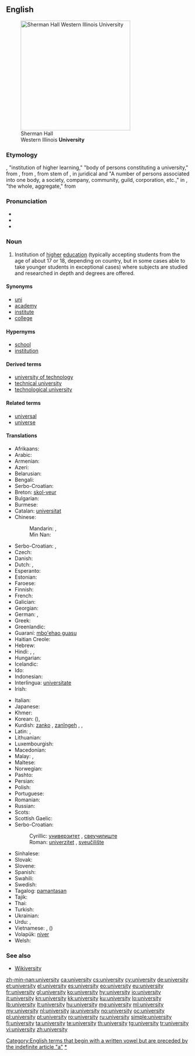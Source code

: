 {{wikipedia}}
==English==

[[Image:Sherman Hall.jpg|thumb|right|300px|Sherman Hall<br>Western Illinois '''University''']]

===Etymology===
{{etyl|enm|en}}, "institution of higher learning,"  "body of persons constituting a university," from {{etyl|xno|en}} {{term|université|lang=xno}}, from {{etyl|fro|en}} {{term|universitei||lang=fro}}, from {{etyl|ML.|en}} stem of {{term|universitas|lang=la}}, in juridical and {{etyl|LL.|en}} "A number of persons associated into one body, a society, company, community, guild, corporation, etc.," in {{etyl|la|en}}, "the whole, aggregate," from {{term|universus||lang=la|whole, entire}}

===Pronunciation===
* {{IPA|/juːnɪˈvɜːsətiː/}}
* {{audio|en-us-university.ogg|Audio (US)}}
* {{audio|En-uk-university.ogg|Audio (UK)}}

===Noun===
{{en-noun|universities}}

# Institution of [[high]]er [[education]] (typically accepting students from the age of about 17 or 18, depending on country, but in some cases able to take younger students in exceptional cases) where subjects are studied and researched in depth and degrees are offered.

====Synonyms====
* [[uni]]
* [[academy]]
* [[institute]]
* [[college]]

====Hypernyms====
* [[school]]
* [[institution]]

====Derived terms====
* [[university of technology]]
* [[technical university]]
* [[technological university]]

====Related terms====
* [[universal]]
* [[universe]]

====Translations====
{{rfc-tsort|duplicate language: Serbo-Croatian}}
{{trans-top|institution of higher education}}
* Afrikaans: {{t+|af|universiteit}}
* Arabic: {{t+|ar|جامعة|f|alt=جامِعَة|tr=jaami3a(t)}}
* Armenian: {{t-|hy|համալսարան|tr=hamalsaran}}
* Azeri: {{t-|az|universitet|xs=Azeri}}
* Belarusian: {{t-|be|універсітэт|m|tr=universitét|xs=Belarusian}}
* Bengali: {{t-|bn|বিশ্ববিদ্যালয়|sc=Beng|xs=Bengali}}
* Serbo-Croatian: {{t|sh|univerzitet|m}}
* Breton: [[skol-veur]] {{f}}
* Bulgarian: {{t-|bg|университет|m|tr=universitét}}
* Burmese: {{t+|my|တက္ကသိုလ်|tr=tekkătho|sc=Mymr|xs=Burmese}}
* Catalan: [[universitat]] {{f}}
* Chinese:
*: Mandarin: {{t-|cmn|大學|sc=Hani}},  {{t-|cmn|大学|tr=dàxué|sc=Hani}}
*: Min Nan: {{t+|nan|大學|tr=tāi-ha̍k|sc=Hans}}
* Serbo-Croatian: {{t|sh|sveučilište|n}}, {{t|sh|univerzitet|m}}
* Czech: {{t+|cs|univerzita|f}}
* Danish: {{t+|da|universitet}}
* Dutch: {{t+|nl|universiteit|f}}, {{qualifier|used attributively}} {{t-|nl|universitair}}
* Esperanto: {{t+|eo|universitato|xs=Esperanto}}
* Estonian: {{t+|et|ülikool}}
* Faroese: {{t-|fo|fróðskaparsetur|n}}
* Finnish: {{t+|fi|yliopisto}}
* French: {{t+|fr|université|f}}
* Galician: {{t+|gl|universidade|f|xs=Galician}}
* Georgian: {{t-|ka|უნივერსიტეტი|tr=universiteti|sc=Geor|xs=Georgian}}
* German: {{t+|de|Universität|f}}, {{t+|de|Hochschule|f}}
* Greek: {{t+|el|πανεπιστήμιο|n|tr=panepistímio}}
* Greenlandic: {{t-|kl|ilisimatusarfik|xs=Greenlandic}}
* Guaraní: [[mbo'ehao guasu]]
* Haitian Creole: {{tø|ht|inivèsite}}
* Hebrew: {{t+|he|אוניברסיטה|f|tr=oniversita}}
* Hindi: {{t-|hi|विश्वविद्यालय|m|tr=viśvavidyālay|xs=Hindi}}, {{t-|hi|यूनिवर्सिटी|f|tr=yūnivarsiṭī|sc=Deva}}, {{t-|hi|महाविद्यालय|m|tr=mahāvidyālay|sc=Deva}}
* Hungarian: {{t+|hu|egyetem}}
* Icelandic: {{t+|is|háskóli}}
* Ido: {{t+|io|universitato}}
* Indonesian: {{t+|id|universitas|xs=Indonesian}}
* Interlingua: [[universitate]]
* Irish: {{t+|ga|ollscoil|xs=Irish}}
{{trans-mid}}
* Italian: {{t+|it|università|f}}
* Japanese: {{t+|ja|大学|tr=だいがく daigaku}}
* Khmer: {{t-|km|សាកលវិទ្យាល័យ|tr=sa kol vityea lai|sc=Khmr}}
* Korean: {{t+|ko|대학|tr=daehak|sc=Hang}} ({{t+|ko|大學}}),  {{t+|ko|대학교|tr=daehakgyo|sc=Hang}}
* Kurdish: [[zanko]] {{f}}, [[zanîngeh]] {{f}}, {{ku-Arab|[[زانکۆ]]}}, {{ku-Arab|[[دانیشتگا]]}}
* Latin: {{t-|la|universitas|f}},  {{t-|la|studium generale|n}}
* Lithuanian: {{t+|lt|universitetas|m|xs=Lithuanian}}
* Luxembourgish: {{t+|lb|Universitéit|f}}
* Macedonian: {{t-|mk|универзитет|m|tr=univerzitét}}
* Malay: {{t-|ms|universiti|xs=Malay}},  {{t-|ms|menara gading|xs=Malay}}
* Maltese: {{t-|mt|università|f|xs=Maltese}}
* Norwegian: {{t+|no|universitet|n}}
* Pashto: {{t+|ps|پوهنتون|m|tr=pohantun|sc=ps-Arab|xs=Pashto}}
* Persian: {{t+|fa|دانشگاه|tr=dânešgâh|xs=Persian}}
* Polish: {{t+|pl|uniwersytet|m}}
* Portuguese: {{t+|pt|universidade|f}}
* Romanian: {{t+|ro|universitate|f}}
* Russian: {{t+|ru|университет|m|tr=universitét}}
* Scots: {{tø|sco|varsitie}}
* Scottish Gaelic: {{t-|gd|oilthigh|m}}
* Serbo-Croatian:
*: Cyrillic: [[универзитет#Serbo-Croatian|универзитет]] {{m}}, [[свеучилиште]] {{n}}
*: Roman: [[univerzitet#Serbo-Croatian|univerzitet]] {{m}}, [[sveučilište]] {{n}}
* Sinhalese: {{t-|si|විශ්ව විද්‍යාලය|sc=Sinh|xs=Sinhalese}}
* Slovak: {{t-|sk|univerzita|f}}
* Slovene: {{t+|sl|univerza|f}}
* Spanish: {{t+|es|universidad|f}}
* Swahili: {{t+|sw|chuo kikuu|xs=Swahili}}
* Swedish: {{t+|sv|universitet|n}}
* Tagalog: [[pamantasan]]
* Tajik: {{t+|tg|донишгоҳ|tr=donišgoh|sc=Cyrl}}
* Thai: {{t+|th|มหาวิทยาลัย|tr=máhăa wíttáyaalai}}
* Turkish: {{t+|tr|üniversite}}
* Ukrainian: {{t+|uk|університет|m|tr=universytét|xs=Ukrainian}}
* Urdu: {{t-|ur|جامعہ|xs=Urdu}}, {{t-|ur|یونیورسٹی|f|tr=yūnivarsiṭī|sc=ur-Arab}}
* Vietnamese: {{t+|vi|trường đại học|xs=Vietnamese}},  {{t+|vi|đại học|xs=Vietnamese}} ({{t-|vi|大學|sc=Hani|xs=Vietnamese}})
* Volapük: [[niver]]
* Welsh: {{t+|cy|prifysgol|xs=Welsh}}
{{trans-bottom}}

===See also===
* [http://textbook.wikipedia.org/wiki/Wikiversity Wikiversity]

[[Category:English terms that begin with a written vowel but are preceded by the indefinite article "a"]]
[[Category:en:Universities|*]]

[[zh-min-nan:university]]
[[ca:university]]
[[cs:university]]
[[cy:university]]
[[de:university]]
[[et:university]]
[[el:university]]
[[es:university]]
[[eo:university]]
[[eu:university]]
[[fr:university]]
[[gl:university]]
[[ko:university]]
[[hy:university]]
[[io:university]]
[[it:university]]
[[kn:university]]
[[kk:university]]
[[ku:university]]
[[lo:university]]
[[lb:university]]
[[lt:university]]
[[hu:university]]
[[mg:university]]
[[ml:university]]
[[my:university]]
[[nl:university]]
[[ja:university]]
[[no:university]]
[[oc:university]]
[[pl:university]]
[[pt:university]]
[[ro:university]]
[[ru:university]]
[[simple:university]]
[[fi:university]]
[[ta:university]]
[[te:university]]
[[th:university]]
[[tg:university]]
[[tr:university]]
[[vi:university]]
[[zh:university]]